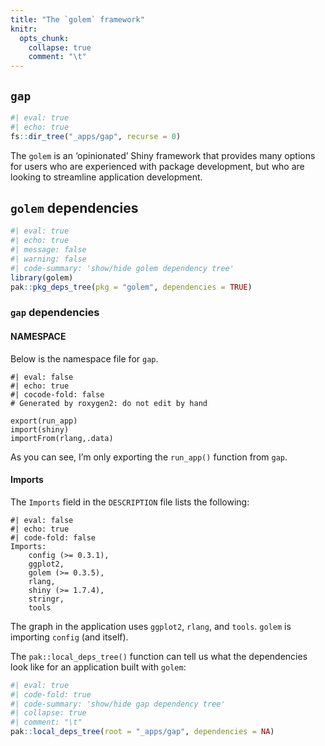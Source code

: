 ```yaml
---
title: "The `golem` framework"
knitr:
  opts_chunk: 
    collapse: true
    comment: "\t"
---
```


## `gap`

```r
#| eval: true
#| echo: true 
fs::dir_tree("_apps/gap", recurse = 0)
```

The `golem` is an 'opinionated' Shiny framework that provides many options for users who are experienced with package development, but who are looking to streamline application development.

## `golem` dependencies 

```r
#| eval: true
#| echo: true 
#| message: false 
#| warning: false
#| code-summary: 'show/hide golem dependency tree'
library(golem)
pak::pkg_deps_tree(pkg = "golem", dependencies = TRUE)
```

<!--

```bash
#| eval: false
#| include: false
#| code-fold: true 
#| code-summary: 'show/hide golem dependency tree'
#| collapse: true 
#| comment: "\t"
golem 0.4.1 ✨
     ├─covr 3.6.2 ✨ #<1>
     │ ├─digest 0.6.33 ✨ #<1>
     │ ├─jsonlite 1.8.7 ✨ #<1>
     │ ├─rex 1.2.1 ✨ #<1>
     │ │ └─lazyeval 0.2.2 ✨ #<1>
     │ ├─httr 1.4.7 ✨ #<1>
     │ │ ├─curl 5.0.2 ✨ #<1>
     │ │ ├─jsonlite #<1>
     │ │ ├─mime 0.12 ✨ #<1>
     │ │ ├─openssl 2.1.0 ✨ #<1>
     │ │ │ └─askpass 1.2.0 ✨ #<1>
     │ │ │   └─sys 3.4.2 ✨ #<1>
     │ │ └─R6 2.5.1 ✨ #<1>
     │ ├─crayon 1.5.2 ✨ #<1>
     │ ├─withr 2.5.0 ✨ #<1>
     │ └─yaml 2.3.7 ✨ #<1>
     ├─cli 3.6.1 ✨ #<1>
     ├─crayon #<1>
     ├─devtools 2.4.5 ✨ #<2>
     │ ├─usethis 2.2.2 ✨ #<2>
     │ │ ├─cli #<2>
     │ │ ├─clipr 0.8.0 ✨  #<2>
     │ │ ├─crayon  #<2>
     │ │ ├─curl  #<2>
     │ │ ├─desc 1.4.2 ✨  #<2>
     │ │ │ ├─cli  #<2>
     │ │ │ ├─R6
     │ │ │ └─rprojroot 2.0.3 ✨  #<2>
     │ │ ├─fs 1.6.3 ✨  #<2>
     │ │ ├─gert 1.9.3 ✨ #<2>
     │ │ │ ├─askpass  #<2>
     │ │ │ ├─credentials 2.0.1 ✨ #<2>
     │ │ │ │ ├─openssl #<2>
     │ │ │ │ ├─sys #<2>
     │ │ │ │ ├─curl #<2>
     │ │ │ │ ├─jsonlite #<2>
     │ │ │ │ └─askpass #<2>
     │ │ │ ├─openssl #<2>
     │ │ │ ├─rstudioapi 0.15.0 ✨ #<2>
     │ │ │ ├─sys #<2>
     │ │ │ └─zip 2.3.0 ✨ #<2>
     │ │ ├─gh 1.4.0 ✨ #<2>
     │ │ │ ├─cli #<2>
     │ │ │ ├─gitcreds 0.1.2 ✨ #<2>
     │ │ │ ├─httr2 0.2.3 ✨ #<2>
     │ │ │ │ ├─cli #<2>
     │ │ │ │ ├─curl #<2>
     │ │ │ │ ├─glue 1.6.2 ✨ #<2>
     │ │ │ │ ├─magrittr 2.0.3 ✨ #<2>
     │ │ │ │ ├─openssl #<2>
     │ │ │ │ ├─R6 #<2>
     │ │ │ │ ├─rappdirs 0.3.3 ✨ #<2>
     │ │ │ │ ├─rlang 1.1.1 ✨ #<2>
     │ │ │ │ └─withr #<2>
     │ │ │ ├─ini 0.3.1 ✨ #<2>
     │ │ │ ├─jsonlite #<2>
     │ │ │ └─rlang #<2>
     │ │ ├─glue #<2>
     │ │ ├─jsonlite #<2>
     │ │ ├─lifecycle 1.0.3 ✨ #<2>
     │ │ │ ├─cli #<2>
     │ │ │ ├─glue #<2>
     │ │ │ └─rlang #<2>
     │ │ ├─purrr 1.0.2 ✨ #<2>
     │ │ │ ├─cli #<2>
     │ │ │ ├─lifecycle #<2>
     │ │ │ ├─magrittr #<2>
     │ │ │ ├─rlang #<2>
     │ │ │ └─vctrs 0.6.3 ✨ #<2>
     │ │ │   ├─cli #<2>
     │ │ │   ├─glue #<2>
     │ │ │   ├─lifecycle #<2>
     │ │ │   └─rlang #<2>
     │ │ ├─rappdirs #<2>
     │ │ ├─rlang #<2>
     │ │ ├─rprojroot #<2>
     │ │ ├─rstudioapi #<2>
     │ │ ├─whisker 0.4.1 ✨ #<2>
     │ │ ├─withr #<2>
     │ │ └─yaml #<2>
     │ ├─cli #<2>
     │ ├─desc #<2>
     │ ├─ellipsis 0.3.2 ✨ #<2>
     │ │ └─rlang #<2>
     │ ├─fs #<2>
     │ ├─lifecycle #<2>
     │ ├─memoise 2.0.1 ✨ #<2>
     │ │ ├─rlang #<2>
     │ │ └─cachem 1.0.8 ✨ #<2>
     │ │   ├─rlang #<2>
     │ │   └─fastmap 1.1.1 ✨ #<2>
     │ ├─miniUI 0.1.1.1 ✨ #<2>
     │ │ ├─shiny 1.7.5 ✨  #<2>
     │ │ │ ├─httpuv 1.6.11 ✨ #<2>
     │ │ │ │ ├─Rcpp 1.0.11 ✨ #<2>
     │ │ │ │ ├─R6 #<2>
     │ │ │ │ ├─promises 1.2.1 ✨ #<2>
     │ │ │ │ │ ├─fastmap #<2>
     │ │ │ │ │ ├─later 1.3.1 ✨ #<2>
     │ │ │ │ │ │ ├─Rcpp #<2>
     │ │ │ │ │ │ └─rlang #<2>
     │ │ │ │ │ ├─magrittr #<2>
     │ │ │ │ │ ├─R6 #<2>
     │ │ │ │ │ ├─Rcpp #<2>
     │ │ │ │ │ └─rlang #<2>
     │ │ │ │ └─later #<2>
     │ │ │ ├─mime #<2>
     │ │ │ ├─jsonlite #<2>
     │ │ │ ├─xtable 1.8-4 ✨ #<2>
     │ │ │ ├─fontawesome 0.5.2 ✨ #<2>
     │ │ │ │ ├─rlang #<2>
     │ │ │ │ └─htmltools 0.5.6 ✨ #<2>
     │ │ │ │   ├─digest #<2>
     │ │ │ │   ├─base64enc 0.1-3 ✨ #<2>
     │ │ │ │   ├─rlang #<2>
     │ │ │ │   ├─fastmap
     │ │ │ │   └─ellipsis
     │ │ │ ├─htmltools #<2>
     │ │ │ ├─R6 #<2>
     │ │ │ ├─sourcetools 0.1.7-1 ✨ #<2>
     │ │ │ ├─later #<2>
     │ │ │ ├─promises #<2>
     │ │ │ ├─crayon #<2>
     │ │ │ ├─rlang #<2>
     │ │ │ ├─fastmap #<2>
     │ │ │ ├─withr #<2>
     │ │ │ ├─commonmark 1.9.0 ✨ #<2>
     │ │ │ ├─glue #<2>
     │ │ │ ├─bslib 0.5.1 ✨ #<2>
     │ │ │ │ ├─base64enc #<2>
     │ │ │ │ ├─cachem #<2>
     │ │ │ │ ├─htmltools #<2>
     │ │ │ │ ├─jquerylib 0.1.4 ✨ #<2>
     │ │ │ │ │ └─htmltools #<2>
     │ │ │ │ ├─jsonlite #<2>
     │ │ │ │ ├─memoise #<2>
     │ │ │ │ ├─mime #<2>
     │ │ │ │ ├─rlang #<2>
     │ │ │ │ └─sass 0.4.7 ✨ #<2>
     │ │ │ │   ├─fs #<2>
     │ │ │ │   ├─rlang #<2>
     │ │ │ │   ├─htmltools #<2>
     │ │ │ │   ├─R6 #<2>
     │ │ │ │   └─rappdirs #<2>
     │ │ │ ├─cachem #<2>
     │ │ │ ├─ellipsis #<2>
     │ │ │ └─lifecycle #<2>
     │ │ └─htmltools #<2>
     │ ├─pkgbuild 1.4.2 ✨ #<2>
     │ │ ├─callr 3.7.3 ✨ #<2>
     │ │ │ ├─processx 3.8.2 ✨ #<2>
     │ │ │ │ ├─ps 1.7.5 ✨ #<2>
     │ │ │ │ └─R6 #<2>
     │ │ │ └─R6 #<2>
     │ │ ├─cli #<2>
     │ │ ├─crayon #<2>
     │ │ ├─desc #<2>
     │ │ ├─prettyunits 1.1.1 ✨ #<2>
     │ │ ├─processx #<2>
     │ │ ├─R6 #<2>
     │ │ └─rprojroot #<2>
     │ ├─pkgdown 2.0.7 ✨ #<2>
     │ │ ├─bslib #<2>
     │ │ ├─callr #<2>
     │ │ ├─cli #<2>
     │ │ ├─desc #<2>
     │ │ ├─digest #<2>
     │ │ ├─downlit 0.4.3 ✨ #<2>
     │ │ │ ├─brio 1.1.3 ✨ #<2>
     │ │ │ ├─desc #<2>
     │ │ │ ├─digest #<2>
     │ │ │ ├─evaluate 0.21 ✨ #<2>
     │ │ │ ├─fansi 1.0.4 ✨ #<2>
     │ │ │ ├─memoise #<2>
     │ │ │ ├─rlang #<2>
     │ │ │ ├─vctrs #<2>
     │ │ │ ├─withr #<2>
     │ │ │ └─yaml #<2>
     │ │ ├─fs #<2>
     │ │ ├─httr #<2>
     │ │ ├─jsonlite #<2>
     │ │ ├─magrittr #<2>
     │ │ ├─memoise #<2>
     │ │ ├─purrr #<2>
     │ │ ├─ragg 1.2.5 ✨ #<2>
     │ │ │ ├─systemfonts 1.0.4 ✨ #<2>
     │ │ │ └─textshaping 0.3.6 ✨ #<2>
     │ │ │   └─systemfonts #<2>
     │ │ ├─rlang #<2>
     │ │ ├─rmarkdown 2.25 ✨ #<2>
     │ │ │ ├─bslib #<2>
     │ │ │ ├─evaluate #<2>
     │ │ │ ├─fontawesome #<2>
     │ │ │ ├─htmltools #<2>
     │ │ │ ├─jquerylib #<2>
     │ │ │ ├─jsonlite #<2>
     │ │ │ ├─knitr 1.44 ✨ #<2>
     │ │ │ │ ├─evaluate #<2>
     │ │ │ │ ├─highr 0.10 ✨ #<2>
     │ │ │ │ │ └─xfun 0.40 ✨ #<2>
     │ │ │ │ ├─xfun #<2>
     │ │ │ │ └─yaml #<2>
     │ │ │ ├─stringr 1.5.0 ✨ #<2>
     │ │ │ │ ├─cli  #<2>
     │ │ │ │ ├─glue #<2>
     │ │ │ │ ├─lifecycle #<2>
     │ │ │ │ ├─magrittr #<2>
     │ │ │ │ ├─rlang #<2>
     │ │ │ │ ├─stringi 1.7.12 ✨ #<2>
     │ │ │ │ └─vctrs #<2>
     │ │ │ ├─tinytex 0.46 ✨ #<2>
     │ │ │ │ └─xfun #<2>
     │ │ │ ├─xfun #<2>
     │ │ │ └─yaml #<2>
     │ │ ├─tibble 3.2.1 ✨ #<2>
     │ │ │ ├─fansi #<2>
     │ │ │ ├─lifecycle #<2>
     │ │ │ ├─magrittr #<2>
     │ │ │ ├─pillar 1.9.0 ✨ #<2>
     │ │ │ │ ├─cli #<2>
     │ │ │ │ ├─fansi #<2>
     │ │ │ │ ├─glue #<2>
     │ │ │ │ ├─lifecycle #<2>
     │ │ │ │ ├─rlang #<2>
     │ │ │ │ ├─utf8 1.2.3 ✨ #<2>
     │ │ │ │ └─vctrs #<2>
     │ │ │ ├─pkgconfig 2.0.3 ✨ #<2>
     │ │ │ ├─rlang #<2>
     │ │ │ └─vctrs #<2>
     │ │ ├─whisker #<2>
     │ │ ├─withr #<2>
     │ │ ├─xml2 1.3.5 ✨ #<2>
     │ │ └─yaml #<2>
     │ ├─pkgload 1.3.2.1 ✨ #<2>
     │ │ ├─cli #<2>
     │ │ ├─crayon #<2>
     │ │ ├─desc #<2>
     │ │ ├─fs #<2>
     │ │ ├─glue  #<2>
     │ │ ├─rlang  #<2>
     │ │ ├─rprojroot  #<2>
     │ │ └─withr #<2>
     │ ├─profvis 0.3.8 ✨ #<2>
     │ │ ├─htmlwidgets 1.6.2 ✨ #<2>
     │ │ │ ├─htmltools #<2>
     │ │ │ ├─jsonlite #<2>
     │ │ │ ├─yaml #<2>
     │ │ │ ├─knitr #<2>
     │ │ │ └─rmarkdown #<2>
     │ │ ├─purrr #<2>
     │ │ ├─rlang #<2>
     │ │ ├─stringr #<2>
     │ │ └─vctrs #<2>
     │ ├─rcmdcheck 1.4.0 ✨ #<2>
     │ │ ├─callr #<2>
     │ │ ├─cli #<2>
     │ │ ├─curl #<2>
     │ │ ├─desc #<2>
     │ │ ├─digest #<2>
     │ │ ├─pkgbuild #<2>
     │ │ ├─prettyunits #<2>
     │ │ ├─R6 #<2>
     │ │ ├─rprojroot #<2>
     │ │ ├─sessioninfo 1.2.2 ✨ #<2>
     │ │ │ └─cli #<2>
     │ │ ├─withr #<2>
     │ │ └─xopen 1.0.0 ✨ #<2>
     │ │   └─processx #<2>
     │ ├─remotes 2.4.2.1 ✨ #<2>
     │ ├─rlang #<2>
     │ ├─roxygen2 7.2.3 ✨ #<2>
     │ │ ├─brew 1.0-8 ✨ #<2>
     │ │ ├─cli #<2>
     │ │ ├─commonmark #<2>
     │ │ ├─desc #<2>
     │ │ ├─knitr #<2>
     │ │ ├─pkgload #<2>
     │ │ ├─purrr #<2>
     │ │ ├─R6 #<2>
     │ │ ├─rlang #<2>
     │ │ ├─stringi #<2>
     │ │ ├─stringr #<2>
     │ │ ├─withr #<2>
     │ │ └─xml2 #<2>
     │ ├─rversions 2.1.2 ✨ #<2>
     │ │ ├─curl #<2>
     │ │ └─xml2 #<2>
     │ ├─sessioninfo #<2>
     │ ├─testthat 3.1.10 ✨ #<2>
     │ │ ├─brio #<2>
     │ │ ├─callr #<2>
     │ │ ├─cli #<2>
     │ │ ├─desc #<2>
     │ │ ├─digest #<2>
     │ │ ├─ellipsis #<2>
     │ │ ├─evaluate #<2>
     │ │ ├─jsonlite #<2>
     │ │ ├─lifecycle #<2>
     │ │ ├─magrittr #<2>
     │ │ ├─pkgload #<2>
     │ │ ├─praise 1.0.0 ✨ #<2>
     │ │ ├─processx #<2>
     │ │ ├─ps #<2>
     │ │ ├─R6 #<2>
     │ │ ├─rlang #<2>
     │ │ ├─waldo 0.5.1 ✨ #<2>
     │ │ │ ├─cli #<2>
     │ │ │ ├─diffobj 0.3.5 ✨ #<2>
     │ │ │ │ └─crayon #<2>
     │ │ │ ├─fansi #<2>
     │ │ │ ├─glue #<2>
     │ │ │ ├─rematch2 2.1.2 ✨ #<2>
     │ │ │ │ └─tibble #<2>
     │ │ │ ├─rlang #<2>
     │ │ │ └─tibble #<2>
     │ │ └─withr #<2>
     │ ├─urlchecker 1.0.1 ✨ #<2>
     │ │ ├─cli #<2>
     │ │ ├─curl #<2>
     │ │ └─xml2 #<2>
     │ └─withr #<2>
     ├─dockerfiler 0.2.1 ✨ #<3>
     │ ├─attempt 0.3.1 ✨
     │ │ └─rlang
     │ ├─cli
     │ ├─desc
     │ ├─fs
     │ ├─glue
     │ ├─jsonlite
     │ ├─pak 0.6.0 ✨
     │ ├─pkgbuild
     │ ├─R6
     │ ├─remotes
     │ ├─renv 1.0.3 ✨👷
     │ └─usethis
     ├─knitr
     ├─pkgload
     ├─pkgbuild
     ├─pkgdown
     ├─processx
     ├─purrr
     ├─rcmdcheck
     ├─roxygen2
     ├─rmarkdown
     ├─rsconnect 1.1.0 ✨
     │ ├─cli
     │ ├─curl
     │ ├─digest
     │ ├─jsonlite
     │ ├─lifecycle
     │ ├─openssl
     │ ├─packrat 0.9.2 ✨
     │ ├─renv
     │ ├─rlang
     │ ├─rstudioapi
     │ └─yaml
     ├─spelling 2.2.1 ✨
     │ ├─commonmark
     │ ├─xml2
     │ ├─hunspell 3.0.2 ✨
     │ │ ├─Rcpp
     │ │ └─digest
     │ └─knitr
     ├─stringr
     ├─testthat
     ├─withr
     ├─attachment 0.4.0 ✨
     │ ├─cli
     │ ├─desc
     │ ├─glue
     │ ├─knitr
     │ ├─magrittr
     │ ├─rmarkdown
     │ ├─roxygen2
     │ ├─stringr
     │ ├─withr
     │ └─yaml
     ├─renv
     ├─usethis
     ├─fs
     ├─rstudioapi
     ├─desc
     ├─attempt
     ├─config 0.3.2 ✨
     │ └─yaml
     ├─here 1.0.1 ✨
     │ └─rprojroot
     ├─htmltools
     ├─rlang
     ├─shiny
     └─yaml
     
 Key:  ✨ new | 👷 build
```
1. non-`devtools` packages 
2. `devtools` (and `usethis`) dependencies for package development
3. more non-`devtools` packages 

--> 

### `gap` dependencies 

#### NAMESPACE

Below is the namespace file for `gap`.

```verbatim
#| eval: false
#| echo: true 
#| cocode-fold: false
# Generated by roxygen2: do not edit by hand

export(run_app)
import(shiny)
importFrom(rlang,.data)
```

As you can see, I'm only exporting the `run_app()` function from `gap`. 

#### Imports

The `Imports` field in the `DESCRIPTION` file lists the following: 

```verbatim
#| eval: false
#| echo: true 
#| code-fold: false
Imports: 
    config (>= 0.3.1),
    ggplot2,
    golem (>= 0.3.5),
    rlang,
    shiny (>= 1.7.4),
    stringr,
    tools
```

The graph in the application uses `ggplot2`, `rlang`, and `tools`. `golem` is importing `config` (and itself).

The `pak::local_deps_tree()` function can tell us what the dependencies look like for an application built with `golem`:

```r
#| eval: true
#| code-fold: true 
#| code-summary: 'show/hide gap dependency tree'
#| collapse: true 
#| comment: "\t"
pak::local_deps_tree(root = "_apps/gap", dependencies = NA)
```
